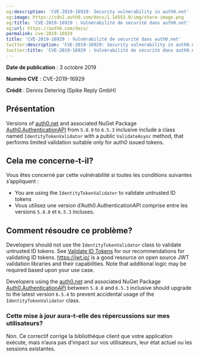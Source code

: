 ```yaml
---
og:description: 'CVE-2019-16929: Security vulnerability in auth0.net'
og:image: https://cdn2.auth0.com/docs/1.14553.0/img/share-image.png
og:title: 'CVE-2019-16929 : Vulnérabilité de sécurité dans auth0.net'
og:url: https://auth0.com/docs/
permalink: cve-2019-16929
title: 'CVE-2019-16929 : Vulnérabilité de sécurité dans auth0.net'
twitter:description: 'CVE-2019-16929: Security vulnerability in auth0.net'
twitter:title: 'CVE-2019-16929 : Vulnérabilité de sécurité dans auth0.net'
---
```


**Date de publication** : 3 octobre 2019

**Numéro CVE** : CVE-2019-16929

**Crédit** : Dennis Detering (Spike Reply GmbH)

## Présentation

Versions of [auth0.net](https://github.com/auth0/auth0.net) and associated NuGet Package [Auth0.AuthenticationAPI](https://www.nuget.org/packages/Auth0.AuthenticationApi/) from `5.8.0` to `6.5.3` inclusive include a class named `IdentityTokenValidator` with a public `ValidateAsync` method, that performs limited validation suitable only for auth0 issued tokens.

## Cela me concerne-t-il?

Vous êtes concerné par cette vulnérabilité si toutes les conditions suivantes s’appliquent :

* You are using the `IdentityTokenValidator` to validate untrusted <Tooltip tip="ID Token: Credential meant for the client itself, rather than for accessing a resource." cta="View Glossary" href="/docs/glossary?term=ID+tokens">ID tokens</Tooltip>
* Vous utilisez une version d’Auth0.AuthenticationAPI comprise entre les versions `5.8.0` et `6.5.3` incluses.

## Comment résoudre ce problème?

Developers should not use the `IdentityTokenValidator` class to validate untrusted ID tokens. See [Validate ID Tokens](/docs/secure/tokens/id-tokens/validate-id-tokens) for our recommendations for validating ID tokens. https://jwt.io/ is a good resource on open source <Tooltip tip="JSON Web Token (JWT): Standard ID Token format (and often Access Token format) used to represent claims securely between two parties." cta="View Glossary" href="/docs/glossary?term=JWT">JWT</Tooltip> validation libraries and their capabilities. Note that additional logic may be required based upon your use case.

Developers using the [auth0.net](https://github.com/auth0/auth0.net) and associated NuGet Package [Auth0.AuthenticationAPI](https://www.nuget.org/packages/Auth0.AuthenticationApi/) between `5.8.0` and `6.5.3` inclusive should upgrade to the latest version `6.5.4` to prevent accidental usage of the `IdentityTokenValidator` class.

### Cette mise à jour aura-t-elle des répercussions sur mes utilisateurs?

Non. Ce correctif corrige la bibliothèque client que votre application exécute, mais n’aura pas d’impact sur vos utilisateurs, leur état actuel ou les sessions existantes.